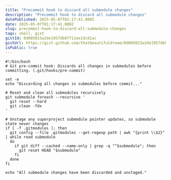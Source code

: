 ```yaml
---
title: "Precommit hook to discard all submodule changes"
description: "Precommit hook to discard all submodule changes"
datePublished: 2025-05-07T01:17:41.000Z
date: 2025-05-07T01:17:41.000Z
slug: precommit-hook-to-discard-all-submodule-changes
tags: shell, gist
gistId: 0d005023a2de1957db07f11ee1dc81ac
gistUrl: https://gist.github.com/thatbeautifuldream/0d005023a2de1957db07f11ee1dc81ac
isPublic: true
---
```


```shell title="pre-commit"
#!/bin/bash
# Git pre-commit hook: Discards all changes in submodules before committing. (.git/hooks/pre-commit)

set -e
echo "Discarding all changes in submodules before commit..."

# Reset and clean all submodules recursively
git submodule foreach --recursive '
  git reset --hard
  git clean -fdx
'

# Unstage any superproject submodule pointer updates, so submodule state never changes
if [ -f .gitmodules ]; then
  git config --file .gitmodules --get-regexp path | awk "{print \\$2}" | while read submodule
  do
    if git diff --cached --name-only | grep -q "^$submodule"; then
      git reset HEAD "$submodule"
    fi
  done
fi

echo "All submodule changes have been discarded and unstaged."

```

